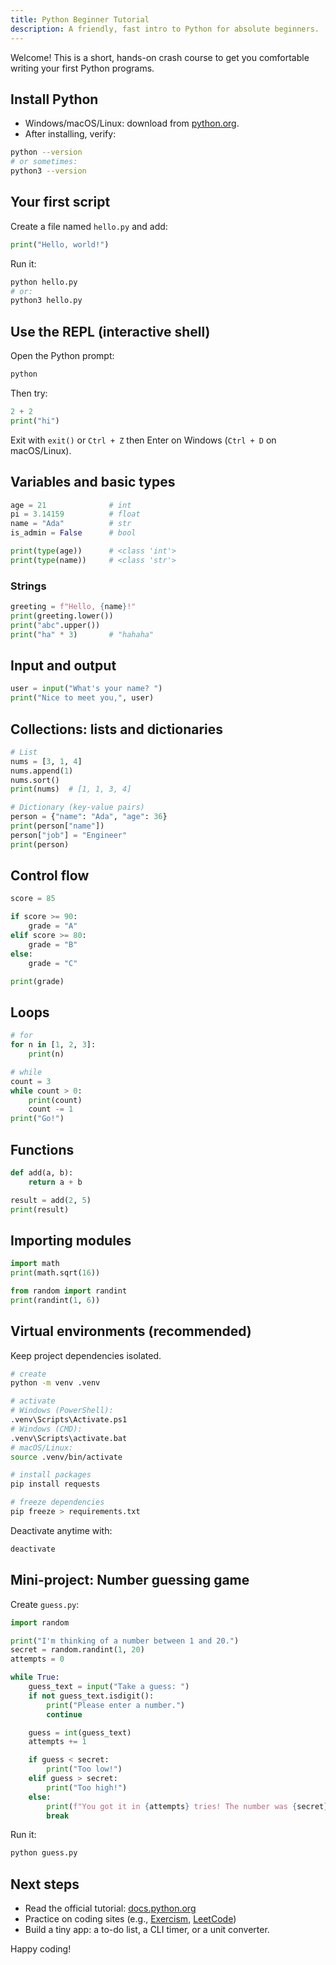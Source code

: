 ---
title: Python Beginner Tutorial
description: A friendly, fast intro to Python for absolute beginners.
---

Welcome! This is a short, hands-on crash course to get you comfortable writing your first Python programs.

## Install Python

- Windows/macOS/Linux: download from [python.org](https://www.python.org/downloads/).
- After installing, verify:

```bash
python --version
# or sometimes:
python3 --version
```

## Your first script

Create a file named `hello.py` and add:

```python
print("Hello, world!")
```

Run it:

```bash
python hello.py
# or:
python3 hello.py
```

## Use the REPL (interactive shell)

Open the Python prompt:

```bash
python
```

Then try:

```python
2 + 2
print("hi")
```

Exit with `exit()` or `Ctrl + Z` then Enter on Windows (`Ctrl + D` on macOS/Linux).

## Variables and basic types

```python
age = 21              # int
pi = 3.14159          # float
name = "Ada"          # str
is_admin = False      # bool

print(type(age))      # <class 'int'>
print(type(name))     # <class 'str'>
```

### Strings

```python
greeting = f"Hello, {name}!"
print(greeting.lower())
print("abc".upper())
print("ha" * 3)       # "hahaha"
```

## Input and output

```python
user = input("What's your name? ")
print("Nice to meet you,", user)
```

## Collections: lists and dictionaries

```python
# List
nums = [3, 1, 4]
nums.append(1)
nums.sort()
print(nums)  # [1, 1, 3, 4]

# Dictionary (key-value pairs)
person = {"name": "Ada", "age": 36}
print(person["name"])
person["job"] = "Engineer"
print(person)
```

## Control flow

```python
score = 85

if score >= 90:
    grade = "A"
elif score >= 80:
    grade = "B"
else:
    grade = "C"

print(grade)
```

## Loops

```python
# for
for n in [1, 2, 3]:
    print(n)

# while
count = 3
while count > 0:
    print(count)
    count -= 1
print("Go!")
```

## Functions

```python
def add(a, b):
    return a + b

result = add(2, 5)
print(result)
```

## Importing modules

```python
import math
print(math.sqrt(16))

from random import randint
print(randint(1, 6))
```

## Virtual environments (recommended)

Keep project dependencies isolated.

```bash
# create
python -m venv .venv

# activate
# Windows (PowerShell):
.venv\Scripts\Activate.ps1
# Windows (CMD):
.venv\Scripts\activate.bat
# macOS/Linux:
source .venv/bin/activate

# install packages
pip install requests

# freeze dependencies
pip freeze > requirements.txt
```

Deactivate anytime with:

```bash
deactivate
```

## Mini-project: Number guessing game

Create `guess.py`:

```python
import random

print("I'm thinking of a number between 1 and 20.")
secret = random.randint(1, 20)
attempts = 0

while True:
    guess_text = input("Take a guess: ")
    if not guess_text.isdigit():
        print("Please enter a number.")
        continue

    guess = int(guess_text)
    attempts += 1

    if guess < secret:
        print("Too low!")
    elif guess > secret:
        print("Too high!")
    else:
        print(f"You got it in {attempts} tries! The number was {secret}.")
        break
```

Run it:

```bash
python guess.py
```

## Next steps

- Read the official tutorial: [docs.python.org](https://docs.python.org/3/tutorial/index.html)
- Practice on coding sites (e.g., [Exercism](https://exercism.org/tracks/python), [LeetCode](https://leetcode.com/problemset/))
- Build a tiny app: a to-do list, a CLI timer, or a unit converter.

Happy coding!

<Feedback />
